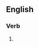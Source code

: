 ==English==

===Verb===
{{head|en|present participle}}

# {{present participle of|deplore|lang=en|nocat=1}}